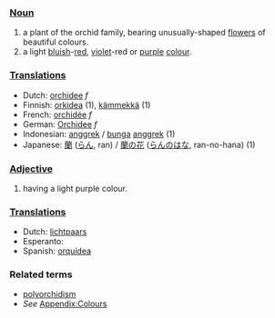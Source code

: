===[[Noun]]===
#a plant of the orchid family, bearing unusually-shaped [[flower]]s of beautiful colours.
#a light [[blue|bluish]]-[[red]], [[violet]]-red or [[purple]] [[color|colour]].

===[[Translation]]s===
*Dutch: [[orchidee]] ''f''
*Finnish: [[orkidea]] (1), [[kämmekkä]] (1)
*French: [[orchidée]] ''f''
*German: [[Orchidee]] ''f''
*Indonesian: [[anggrek]] / [[bunga]] [[anggrek]] (1)
*Japanese: [[蘭]] ([[らん]], ran) / [[蘭の花]] ([[らんのはな]], ran-no-hana) (1)

===[[Adjective]]===
#having a light purple colour.

===[[Translation]]s===
*Dutch: [[lichtpaars]]
*Esperanto: [[]]
*Spanish: [[orquídea]]

===Related terms===
*[[polyorchidism]]
*''See'' [[Wiktionary_Appendix:Colours|Appendix:Colours]]